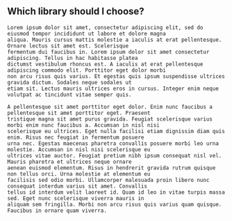 
<Content>
    <h2 className={"subtitle"}>Which library should I choose?</h2>

    Lorem ipsum dolor sit amet, consectetur adipiscing elit, sed do eiusmod tempor incididunt ut labore et dolore magna
    aliqua. Mauris cursus mattis molestie a iaculis at erat pellentesque. Ornare lectus sit amet est. Scelerisque
    fermentum dui faucibus in. Lorem ipsum dolor sit amet consectetur adipiscing. Tellus in hac habitasse platea
    dictumst vestibulum rhoncus est. A iaculis at erat pellentesque adipiscing commodo elit. Porttitor eget dolor morbi
    non arcu risus quis varius. Et egestas quis ipsum suspendisse ultrices gravida dictum. Sodales neque sodales ut
    etiam sit. Lectus mauris ultrices eros in cursus. Integer enim neque volutpat ac tincidunt vitae semper quis.

    A pellentesque sit amet porttitor eget dolor. Enim nunc faucibus a pellentesque sit amet porttitor eget. Praesent
    tristique magna sit amet purus gravida. Feugiat scelerisque varius morbi enim nunc faucibus a. Accumsan in nisl nisi
    scelerisque eu ultrices. Eget nulla facilisi etiam dignissim diam quis enim. Risus nec feugiat in fermentum posuere
    urna nec. Egestas maecenas pharetra convallis posuere morbi leo urna molestie. Accumsan in nisl nisi scelerisque eu
    ultrices vitae auctor. Feugiat pretium nibh ipsum consequat nisl vel. Mauris pharetra et ultrices neque ornare
    aenean euismod elementum. Risus in hendrerit gravida rutrum quisque non tellus orci. Urna molestie at elementum eu
    facilisis sed odio morbi. Ullamcorper malesuada proin libero nunc consequat interdum varius sit amet. Convallis
    tellus id interdum velit laoreet id. Quam id leo in vitae turpis massa sed. Eget nunc scelerisque viverra mauris in
    aliquam sem fringilla. Morbi non arcu risus quis varius quam quisque. Faucibus in ornare quam viverra.
</Content>